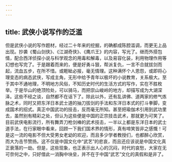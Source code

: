 ```yaml
---
---
---
```

title: 武侠小说写作的泛滥
---




但是武侠小说的写作题材，经过二十年来的挖掘，的确都成陈腔滥调，而更无上品出现。抄袭《蜀山剑侠》、《江湖奇侠》、《鹰爪王》的内容，写光了。继而外搭包情，配合西洋侦探小说与科学观念的用毒和解毒，以及易容化装，利用物理作用等幻想也写完了。于是跟着而来的，便是好勇斗狠，帮派复仇，一言不合就拔剑而起，流血五步，在所不惜。或睚眦必报，毫无情理。这种满怀个人恩怨，或即将心理变态的病态武侠，写成主角，无形中给予青年以极坏的小说教育，关系极大。至于其中不通地理，不明地方风俗，不知历史时代的生活方式的写作，实在不胜枚举。于是华山的绝顶险处，可以骑马，而把崇山峻岭的地方，却描写成为大湖深泽。这些不经之谈，自然都不在话下了。除此以外，还有乱讲佛、道两家的修气炼脉之术，同时又把东洋日本武士道的抽刀拔剑的手法和东洋日本式的打斗拳脚，变成国术的招式。真正中国武功的技击，反而毫无所知。甚至把瑜伽术引用到武功里去，虽然别有精彩之处，但认为这些便是中国的正宗技击武术，那就更为可笑了。目前武侠电影流行，所有舞弄刀枪剑棒的武术技击，一半以上都是东洋日本的武士道手法，在行家眼中看来，回顾一下我们国术界的情形，真有啼笑皆非之感慨！可是这一流的电影不但大受男女老幼的欢迎，而且多少学者教授们，也都醉心欣赏，而大为击节赞扬。这不仅是中国文化中“武艺”的悲哀，而且还应该说是中国文化真正衰落的一劫。但是，这些现象，也正表示出人心的沉闷，时代的哀愁，大家在无可奈何之中，只好借此一消胸中块垒，并不在于中国“武艺”文化的真假和是非了。